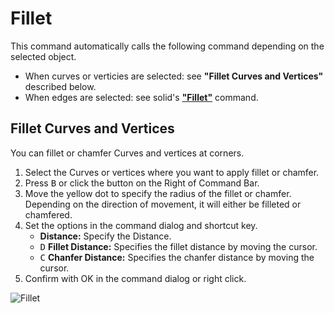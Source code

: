 
# Fillet

<Reference shortcut="B" command="Fillet" button="Right of Command Bar" />

This command automatically calls the following command depending on the selected object.
- When curves or verticies are selected: see **"Fillet Curves and Vertices"** described below.
- When edges are selected: see solid's [**"Fillet"**](../solid/fillet) command.

## Fillet Curves and Vertices

You can fillet or chamfer Curves and vertices at corners.

1. Select the Curves or vertices where you want to apply fillet or chamfer.
2. Press <kbd>B</kbd> or click the button <ButtonIcon type="button-fillet" /> on the Right of Command Bar.
3. Move the yellow dot to specify the radius of the fillet or chamfer. Depending on the direction of movement, it will either be filleted or chamfered.
4. Set the options in the command dialog and shortcut key.
   - **Distance:** Specify the Distance.
   - <kbd>D</kbd> **Fillet Distance:** Specifies the fillet distance by moving the cursor.
   - <kbd>C</kbd> **Chanfer Distance:** Specifies the chanfer distance by moving the cursor.
5. Confirm with OK in the command dialog or right click.

![Fillet](/img/fillet.gif)

